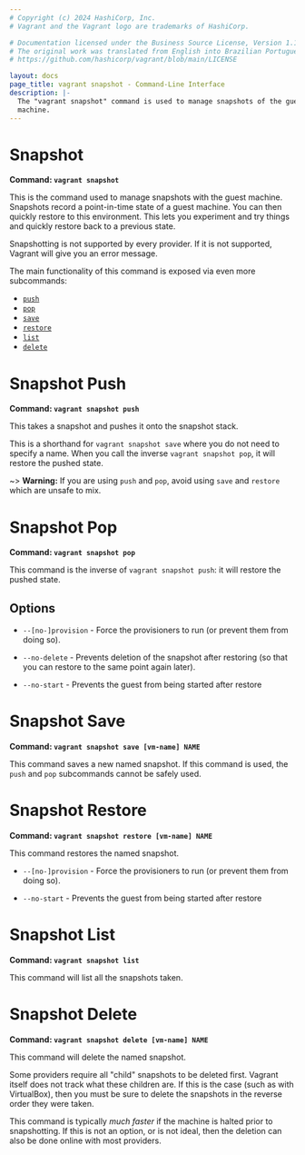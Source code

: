```yaml
---
# Copyright (c) 2024 HashiCorp, Inc.
# Vagrant and the Vagrant logo are trademarks of HashiCorp.

# Documentation licensed under the Business Source License, Version 1.1.
# The original work was translated from English into Brazilian Portuguese.
# https://github.com/hashicorp/vagrant/blob/main/LICENSE

layout: docs
page_title: vagrant snapshot - Command-Line Interface
description: |-
  The "vagrant snapshot" command is used to manage snapshots of the guest
  machine.
---
```


# Snapshot

**Command: `vagrant snapshot`**

This is the command used to manage snapshots with the guest machine.
Snapshots record a point-in-time state of a guest machine. You can then
quickly restore to this environment. This lets you experiment and try things
and quickly restore back to a previous state.

Snapshotting is not supported by every provider. If it is not supported,
Vagrant will give you an error message.

The main functionality of this command is exposed via even more subcommands:

- [`push`](#snapshot-push)
- [`pop`](#snapshot-pop)
- [`save`](#snapshot-save)
- [`restore`](#snapshot-restore)
- [`list`](#snapshot-list)
- [`delete`](#snapshot-delete)

# Snapshot Push

**Command: `vagrant snapshot push`**

This takes a snapshot and pushes it onto the snapshot stack.

This is a shorthand for `vagrant snapshot save` where you do not need
to specify a name. When you call the inverse `vagrant snapshot pop`, it will
restore the pushed state.

~> **Warning:** If you are using `push` and `pop`, avoid using `save`
and `restore` which are unsafe to mix.

# Snapshot Pop

**Command: `vagrant snapshot pop`**

This command is the inverse of `vagrant snapshot push`: it will restore
the pushed state.

## Options

- `--[no-]provision` - Force the provisioners to run (or prevent them
  from doing so).

- `--no-delete` - Prevents deletion of the snapshot after restoring
  (so that you can restore to the same point again later).

- `--no-start` - Prevents the guest from being started after restore

# Snapshot Save

**Command: `vagrant snapshot save [vm-name] NAME`**

This command saves a new named snapshot. If this command is used, the
`push` and `pop` subcommands cannot be safely used.

# Snapshot Restore

**Command: `vagrant snapshot restore [vm-name] NAME`**

This command restores the named snapshot.

- `--[no-]provision` - Force the provisioners to run (or prevent them
  from doing so).

- `--no-start` - Prevents the guest from being started after restore

# Snapshot List

**Command: `vagrant snapshot list`**

This command will list all the snapshots taken.

# Snapshot Delete

**Command: `vagrant snapshot delete [vm-name] NAME`**

This command will delete the named snapshot.

Some providers require all "child" snapshots to be deleted first. Vagrant
itself does not track what these children are. If this is the case (such
as with VirtualBox), then you must be sure to delete the snapshots in the
reverse order they were taken.

This command is typically _much faster_ if the machine is halted prior to
snapshotting. If this is not an option, or is not ideal, then the deletion
can also be done online with most providers.
